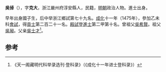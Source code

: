 '''吳倬'''（{{bd|1440年||？}}），字'''克大'''，浙江嚴州府淳安縣人，民籍，[[明朝|明朝]]政治人物。進士出身。

早年出身國子生，后中举浙江鄉試第七十九名。[[成化|成化]]十一年（1475年），參加乙未科[[會試|會試]]，得[[貢士|貢士]]第二百二十一名。[[殿試|殿試]]登[[進士|進士]]第二甲第十名。曾祖父[[吳希賢|吳希賢]]。祖父[[吳昶|吳昶]]。父亲[[吳士才|吳士才]]<ref>《天一阁藏明代科举录选刊·登科录》（《成化十一年进士登科录》）</ref>。

==参考==
{{reflist}}
{{明朝人物小作品}}
{{成化十一年乙未科殿試金榜}}